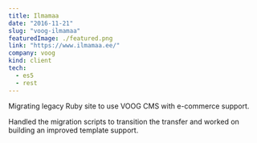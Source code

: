 ```yaml
---
title: Ilmamaa
date: "2016-11-21"
slug: "voog-ilmamaa"
featuredImage: ./featured.png
link: "https://www.ilmamaa.ee/"
company: voog
kind: client
tech:
  - es5
  - rest
---
```


Migrating legacy Ruby site to use VOOG CMS with e-commerce support.

Handled the migration scripts to transition the transfer and worked on building an improved template support.
